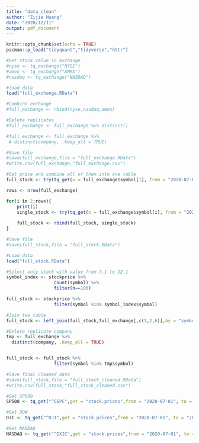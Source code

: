 ```yaml
---
title: "data_clean"
author: "Zijie Huang"
date: "2020/12/11"
output: pdf_document
---
```


```r
knitr::opts_chunk$set(echo = TRUE)
pacman::p_load("tidyquant","tidyverse","httr")
```

```r
#Get stock value in exchange
#nyse <- tq_exchange("NYSE")
#amex <- tq_exchange("AMEX")
#nasdaq <- tq_exchange("NASDAQ")

#load data
load("full_exchange.RData")
```

```r
#Combine exchange
#full_exchange <- rbind(nyse,nasdaq,amex)

#Delete replicates
#full_exchange <- full_exchange %>% distinct()

#full_exchange <- full_exchange %>%
 # distinct(company, .keep_all = TRUE)

#Save file
#save(full_exchange,file = "full_exchange.RData")
#write.csv(full_exchange,"full_exchange.csv")

#Get price and combine all of them into one table
full_stock <- try(tq_get(x = full_exchange$symbol[1], from = "2020-07-01", to = "2020-12-01", get = "stock.prices", curl.options = list(ssl_verifypeer = 0)))

rows <- nrow(full_exchange)

for(i in 2:rows){
    print(i)
    single_stock <- try(tq_get(x = full_exchange$symbol[i], from = "2020-07-01", to = "2020-12-01", get = "stock.prices", curl.options = list(ssl_verifypeer = 0)))
  
    full_stock <- rbind(full_stock, single_stock)
}

#Save file
#save(full_stock,file = "full_stock.RData")
```

```r
#Load data
load("full_stock.RData")

#Select only stock with value from 7.1 to 12.1
symbol_index <- stockprice %>%
                  count(symbol) %>%
                  filter(n==106)

full_stock <- stockprice %>%
                  filter(symbol %in% symbol_index$symbol)

#Join two table
full_stock <- left_join(full_stock,full_exchange[,c(1,2,6)],by = "symbol")

#Delete replicate company
tmp <- full_exchange %>%
  distinct(company, .keep_all = TRUE)


full_stock <- full_stock %>%
                  filter(symbol %in% tmp$symbol)

#Save final cleaned data
#save(full_stock,file = "full_stock_cleaned.RData")
#write.csv(full_stock,"full_stock_cleaned.csv")
```

```r
#Get SP500
SP500 <- tq_get("^GSPC",get = "stock.prices",from = "2020-07-01", to = "2020-12-01",curl.options = list(ssl_verifypeer = 0))

#Get DOW
DJI <- tq_get("^DJI",get = "stock.prices",from = "2020-07-01", to = "2020-12-01",curl.options = list(ssl_verifypeer = 0))

#Get NASDAQ
NASDAQ <- tq_get("^IXIC",get = "stock.prices",from = "2020-07-01", to = "2020-12-01",curl.options = list(ssl_verifypeer = 0))
```
